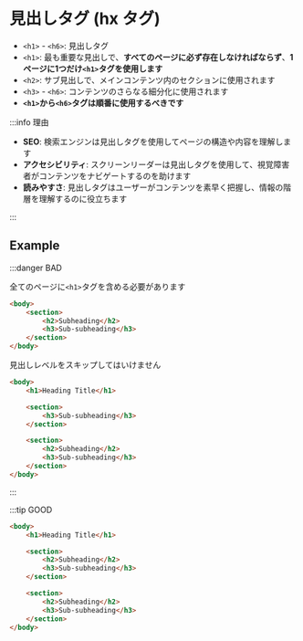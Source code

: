 # 見出しタグ (hx タグ)

- `<h1>` - `<h6>`: 見出しタグ
- `<h1>`: 最も重要な見出しで、**すべてのページに必ず存在しなければならず**、**1ページに1つだけ`<h1>`タグを使用します**
- `<h2>`: サブ見出しで、メインコンテンツ内のセクションに使用されます
- `<h3>` - `<h6>`: コンテンツのさらなる細分化に使用されます
- **`<h1>`から`<h6>`タグは順番に使用するべきです**

:::info 理由

- **SEO**: 検索エンジンは見出しタグを使用してページの構造や内容を理解します
- **アクセシビリティ**: スクリーンリーダーは見出しタグを使用して、視覚障害者がコンテンツをナビゲートするのを助けます
- **読みやすさ**: 見出しタグはユーザーがコンテンツを素早く把握し、情報の階層を理解するのに役立ちます

:::

## Example

:::danger BAD

全てのページに`<h1>`タグを含める必要があります

```html
<body>
    <section>
        <h2>Subheading</h2>
        <h3>Sub-subheading</h3>
    </section>
</body>
```

見出しレベルをスキップしてはいけません

```html
<body>
    <h1>Heading Title</h1>

    <section>
        <h3>Sub-subheading</h3>
    </section>

    <section>
        <h2>Subheading</h2>
        <h3>Sub-subheading</h3>
    </section>
</body>
```

:::

:::tip GOOD

```html
<body>
    <h1>Heading Title</h1>

    <section>
        <h2>Subheading</h2>
        <h3>Sub-subheading</h3>
    </section>

    <section>
        <h2>Subheading</h2>
        <h3>Sub-subheading</h3>
    </section>
</body>
```
